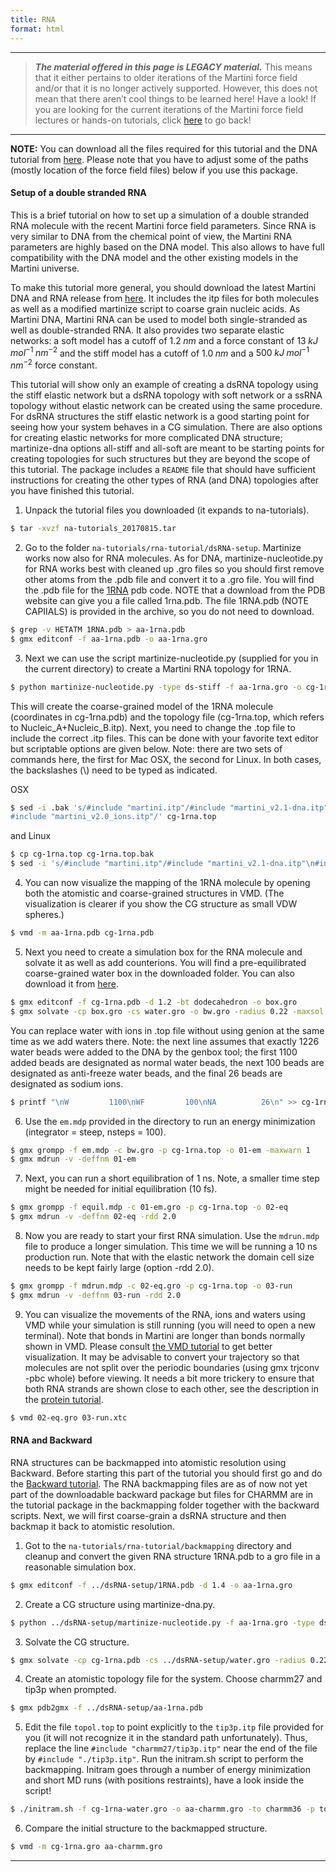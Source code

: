 ```yaml
---
title: RNA
format: html
---
```


***
> **_The material offered in this page is LEGACY material._** This means that it either pertains to older iterations of the Martini force field and/or that it is no longer actively supported. However, this does not mean that there aren't cool things to be learned here! Have a look!
If you are looking for the current iterations of the Martini force field lectures or hands-on tutorials, click [here](../../index.qmd) to go back!

***

**NOTE:** You can download all the files required for this tutorial and the DNA tutorial from [here](https://martiniff-library.s3.ca-central-1.amazonaws.com/0_Tutorials/legacy_material/martini2/na-tutorials_20170815.tar). Please note that you have to adjust some of the paths (mostly location of the force field files) below if you use this package.
 
#### **Setup of a double stranded RNA**

This is a brief tutorial on how to set up a simulation of a double stranded RNA molecule with the recent Martini force field parameters. Since RNA is very similar to DNA from the chemical point of view, the Martini RNA parameters are highly based on the DNA model. This also allows to have full compatibility with the DNA model and the other existing models in the Martini universe.
 
To make this tutorial more general, you should download the latest Martini DNA and RNA release from [here](https://martiniff-library.s3.ca-central-1.amazonaws.com/0_Tutorials/legacy_material/martini2/na-tutorials_20170815.tar). It includes the itp files for both molecules as well as a modified martinize script to coarse grain nucleic acids. As Martini DNA, Martini RNA can be used to model both single-stranded as well as double-stranded RNA. It also provides two separate elastic networks: a soft model has a cutoff of $1.2 \;nm$ and a force constant of $13 \;kJ\; mol^{-1} \;nm^{-2}$ and the stiff model has a cutoff of $1.0\; nm$ and a $500\; kJ \;mol^{-1} \;nm^{-2}$ force constant.
 
This tutorial will show only an example of creating a dsRNA topology using the stiff elastic network but a dsRNA topology with soft network or a ssRNA topology without elastic network can be created using the same procedure. For dsRNA structures the stiff elastic network is a good starting point for seeing how your system behaves in a CG simulation. There are also options for creating elastic networks for more complicated DNA structure; martinize-dna options all-stiff and all-soft are meant to be starting points for creating topologies for such structures but they are beyond the scope of this tutorial. The package includes a `README` file that should have sufficient instructions for creating the other types of RNA (and DNA) topologies after you have finished this tutorial.
 
1. Unpack the tutorial files you downloaded (it expands to na-tutorials).

``` bash
$ tar -xvzf na-tutorials_20170815.tar
```
 
2. Go to the folder `na-tutorials/rna-tutorial/dsRNA-setup`. Martinize works now also for RNA molecules. As for DNA, martinize-nucleotide.py for RNA works best with cleaned up .gro files so you should first remove other atoms from the .pdb file and convert it to a .gro file. You will find the .pdb file for the [1RNA](http://www.rcsb.org/pdb/explore.do?structureId=1rna) pdb code. NOTE that a download from the PDB website can give you a file called 1rna.pdb. The file 1RNA.pdb (NOTE CAPIIALS) is provided in the archive, so you do not need to download.
 
``` bash
$ grep -v HETATM 1RNA.pdb > aa-1rna.pdb
$ gmx editconf -f aa-1rna.pdb -o aa-1rna.gro
```
 
3. Next we can use the script martinize-nucleotide.py (supplied for you in the current directory) to create a Martini RNA topology for 1RNA. 
 
``` bash
$ python martinize-nucleotide.py -type ds-stiff -f aa-1rna.gro -o cg-1rna.top -x cg-1rna.pdb
```
 
This will create the coarse-grained model of the 1RNA molecule (coordinates in cg-1rna.pdb) and the topology file (cg-1rna.top, which refers to Nucleic_A+Nucleic_B.itp). Next, you need to change the .top file to include the correct .itp files. This can be done with your favorite text editor but scriptable options are given below. Note: there are two sets of commands here, the first for Mac OSX, the second for Linux. In both cases, the backslashes (\\) need to be typed as indicated.

OSX

``` bash
$ sed -i .bak 's/#include "martini.itp"/#include "martini_v2.1-dna.itp"\
#include "martini_v2.0_ions.itp"/' cg-1rna.top 
```
 
and Linux

``` bash
$ cp cg-1rna.top cg-1rna.top.bak 
$ sed -i 's/#include "martini.itp"/#include "martini_v2.1-dna.itp"\n#include "martini_v2.0_ions.itp"/' cg-1rna.top 
```
 
4. You can now visualize the mapping of the 1RNA molecule by opening both the atomistic and coarse-grained structures in VMD. (The visualization is clearer if you show the CG structure as small VDW spheres.)
 
``` bash
$ vmd -m aa-1rna.pdb cg-1rna.pdb
```
 
5. Next you need to create a simulation box for the RNA molecule and solvate it as well as add counterions. You will find a pre-equilibrated coarse-grained water box in the downloaded folder. You can also download it from [here](https://martiniff-library.s3.ca-central-1.amazonaws.com/0_Tutorials/legacy_material/martini2/water.gro).
 
``` bash
$ gmx editconf -f cg-1rna.pdb -d 1.2 -bt dodecahedron -o box.gro
$ gmx solvate -cp box.gro -cs water.gro -o bw.gro -radius 0.22 -maxsol 1250
```
 
You can replace water with ions in .top file without using genion at the same time as we add waters there. Note: the next line assumes that exactly 1226 water beads were added to the DNA by the genbox tool; the first 1100 added beads are designated as normal water beads, the next 100 beads are designated as anti-freeze water beads, and the final 26 beads are designated as sodium ions.  

``` bash
$ printf "\nW         1100\nWF         100\nNA          26\n" >> cg-1rna.top
```
 
6. Use the `em.mdp` provided in the directory to run an energy minimization (integrator = steep, nsteps = 100).
 
``` bash
$ gmx grompp -f em.mdp -c bw.gro -p cg-1rna.top -o 01-em -maxwarn 1
$ gmx mdrun -v -deffnm 01-em 
```
 
7. Next, you can run a short equilibration of 1 ns. Note, a smaller time step might be needed for initial equilibration (10 fs). 

``` bash
$ gmx grompp -f equil.mdp -c 01-em.gro -p cg-1rna.top -o 02-eq
$ gmx mdrun -v -deffnm 02-eq -rdd 2.0
```
 
8. Now you are ready to start your first RNA simulation. Use the `mdrun.mdp` file to produce a longer simulation. This time we will be running a 10 ns production run. Note that with the elastic network the domain cell size needs to be kept fairly large (option -rdd 2.0).
 
``` bash
$ gmx grompp -f mdrun.mdp -c 02-eq.gro -p cg-1rna.top -o 03-run
$ gmx mdrun -v -deffnm 03-run -rdd 2.0
```
 
9. You can visualize the movements of the RNA, ions and waters using VMD while your simulation is still running (you will need to open a new terminal). Note that bonds in Martini are longer than bonds normally shown in VMD. Please consult [the VMD tutorial](./visualizing_martini.qmd) to get better visualization.  It may be advisable to convert your trajectory so that molecules are not split over the periodic boundaries (using gmx trjconv -pbc whole) before viewing. It needs a bit more trickery to ensure that both RNA strands are shown close to each other, see the description in the [protein tutorial](./proteins.qmd).
 
``` bash
$ vmd 02-eq.gro 03-run.xtc
```
 
#### **RNA and Backward**
 
RNA structures can be backmapped into atomistic resolution using Backward. Before starting this part of the tutorial you should first go and do the [Backward tutorial](./others.qmd). The RNA backmapping files are as of now not yet part of the downloadable backward package but files for CHARMM are in the tutorial package in the backmapping folder together with the backward scripts. Next, we will first coarse-grain a dsRNA structure and then backmap it back to atomistic resolution.
 
1. Got to the `na-tutorials/rna-tutorial/backmapping` directory and cleanup and convert the given RNA structure 1RNA.pdb to a gro file in a reasonable simulation box.

``` bash
$ gmx editconf -f ../dsRNA-setup/1RNA.pdb -d 1.4 -o aa-1rna.gro
```
 
2. Create a CG structure using martinize-dna.py.

``` bash
$ python ../dsRNA-setup/martinize-nucleotide.py -f aa-1rna.gro -type ds-stiff -p cg-1rna.top -x cg-1rna.pdb
```
 
3. Solvate the CG structure.
 
``` bash
$ gmx solvate -cp cg-1rna.pdb -cs ../dsRNA-setup/water.gro -radius 0.22 -o cg-1rna-water.gro
```
 
4. Create an atomistic topology file for the system. Choose charmm27 and tip3p when prompted.

``` bash
$ gmx pdb2gmx -f ../dsRNA-setup/aa-1rna.pdb
```
 
5. Edit the file `topol.top` to point explicitly to the `tip3p.itp` file provided for you (it will not recognize it in the standard path unfortunately). Thus, replace the line `#include "charmm27/tip3p.itp"` near the end of the file by `#include "./tip3p.itp"`. Run the initram.sh script to perform the backmapping. Initram goes through a number of energy minimization and short MD runs (with positions restraints), have a look inside the script!

``` bash
$ ./initram.sh -f cg-1rna-water.gro -o aa-charmm.gro -to charmm36 -p topol.top
```
 
6. Compare the initial structure to the backmapped structure.

``` bash
$ vmd -m cg-1rna.gro aa-charmm.gro
```

<hr>